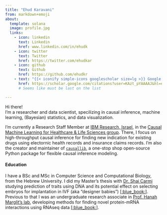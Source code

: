 ```yaml
---
title: "Ehud Karavani"
from: markdown+emoji
about:
  template: solana
  image: profile.jpg
  links:
    - icon: linkedin
      text: Linkedin
      href: www.linkedin.com/in/ehudk
    - icon: twitter
      text: Twitter
      href: https://twitter.com/ehudkar
    - icon: github
      text: Github
      href: https://github.com/ehudkr
    - text: "{{< iconify simple-icons googlescholar size=lg >}} Google Scholar"  # https://icon-sets.iconify.design/
      href: https://scholar.google.com/citations?user=KAzt_pYAAAAJ&hl=en
      # Seems like must be last on the list

---
```


Hi there! \
I'm a researcher and data scientist,
specilizing in causal inference, machine learning, (Bayesian) statistics, and data visualization.

I'm currently a Research Staff Member at [IBM Research, Israel](https://research.ibm.com/labs/haifa/),
in the [Causal Machine Learning for Healthcare & Life Sciences group](https://research.ibm.com/haifa/dept/vst/analytics.shtml).
There, I focus on high-throughput causal inference 
for finding new indication for existing drugs
using electornic health records and insurance claims records.
I'm also the creator and maintainer of [`causallib`](https://github.com/IBM/causallib),
a one-stop shop open-source Python package for flexible causal inference modeling.

#### Education
I have a BSc and MSc in Computer Science and Computational Biology, 
from the Hebrew University. 
I did my Master's thesis with [Dr. Shai Carmi](https://scarmilab.org/) 
studying prediction of traits using DNA and its potential effect on
selecting embryos for implantation in IVF (aka "designer babies")
[[:blue_book:](https://www.cell.com/cell/fulltext/S0092-8674(19)31210-3)]. \
Previous to that I was an undergraduate research associate in 
[Prof. Hanah Marglit's lab](http://margalit.huji.ac.il/), 
developing methods for finding novel protein-mRNA interactions
using RNAseq data 
[[:blue_book:](https://academic.oup.com/nar/article/46/19/10380/5064785)]. 

